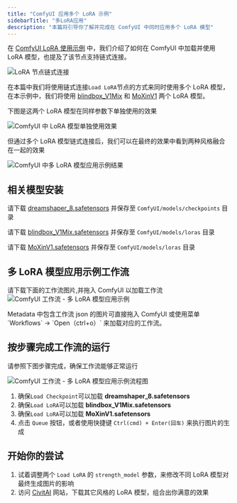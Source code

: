 ```yaml
---
title: "ComfyUI 应用多个 LoRA 示例"
sidebarTitle: "多LoRA应用"
description: "本篇将引导你了解并完成在 ComfyUI 中同时应用多个 LoRA 模型"
---
```


在 [ComfyUI LoRA 使用示例](/zh-CN/tutorials/basic/lora) 中，我们介绍了如何在 ComfyUI 中加载并使用 LoRA 模型，也提及了该节点支持链式连接。

![LoRA 节点链式连接](/images/tutorial/basic/lora/chain_link.png)

在本篇中我们将使用链式连接`Load LoRA`节点的方式来同时使用多个 LoRA 模型，在本示例中，我们将使用 [blindbox_V1Mix](https://civitai.com/models/25995?modelVersionId=32988) 和 [MoXinV1](https://civitai.com/models/12597?modelVersionId=14856) 两个 LoRA 模型。

下图是这两个 LoRA 模型在同样参数下单独使用的效果

![ComfyUI 中 LoRA 模型单独使用效果](/images/tutorial/basic/multiple_loras/compare.png)

但通过多个 LoRA 模型链式连接后，我们可以在最终的效果中看到两种风格融合在一起的效果

![ComfyUI 中多 LoRA 模型应用示例结果](/images/tutorial/basic/multiple_loras/multiple_loras.png)


## 相关模型安装

请下载 [dreamshaper_8.safetensors](https://civitai.com/api/download/models/128713?type=Model&format=SafeTensor&size=pruned&fp=fp16) 并保存至 `ComfyUI/models/checkpoints` 目录

请下载 [blindbox_V1Mix.safetensors](https://civitai.com/api/download/models/32988?type=Model&format=SafeTensor&size=full&fp=fp16) 并保存至 `ComfyUI/models/loras` 目录

请下载 [MoXinV1.safetensors](https://civitai.com/api/download/models/14856?type=Model&format=SafeTensor&size=full&fp=fp16) 并保存至 `ComfyUI/models/loras` 目录

## 多 LoRA 模型应用示例工作流

请下载下面的工作流图片,并拖入 ComfyUI 以加载工作流
![ComfyUI 工作流 - 多 LoRA 模型应用示例](https://raw.githubusercontent.com/Comfy-Org/example_workflows/refs/heads/main/multiple_loras.png)

<Tip>
Metadata 中包含工作流 json 的图片可直接拖入 ComfyUI 或使用菜单 `Workflows` -> `Open（ctrl+o）` 来加载对应的工作流。
</Tip>

## 按步骤完成工作流的运行

请参照下图步骤完成，确保工作流能够正常运行

![ComfyUI 工作流 - 多 LoRA 模型应用示例流程图](/images/tutorial/basic/multiple_loras/flow_diagram.png)

1. 确保`Load Checkpoint`可以加载 **dreamshaper_8.safetensors**
2. 确保`Load LoRA`可以加载 **blindbox_V1Mix.safetensors** 
3. 确保`Load LoRA`可以加载 **MoXinV1.safetensors** 
4. 点击 `Queue` 按钮，或者使用快捷键 `Ctrl(cmd) + Enter(回车)` 来执行图片的生成

## 开始你的尝试

1. 试着调整两个 `Load LoRA` 的 `strength_model` 参数，来修改不同 LoRA 模型对最终生成图片的影响
2. 访问 [CivitAI](https://civitai.com/models) 网站，下载其它风格的 LoRA 模型，组合出你满意的效果